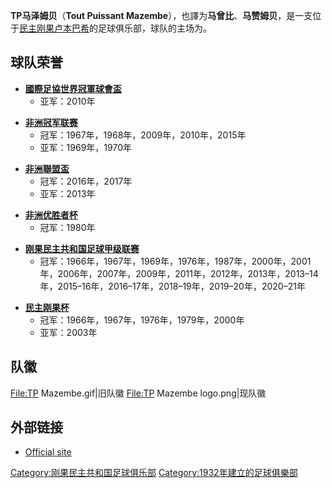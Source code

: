 {{noteTA|G1=足球
|T=zh-hans:TP马泽姆贝;zh-hant:TP馬澤姆貝;zh-hk:TP馬贊比;zh-mo:TP馬贊比;
|1=zh-hans:马泽姆贝;zh-hant:馬澤姆貝;zh-hk:馬贊比;zh-mo:馬贊比;
}}
{{Football club infobox
| clubname  = 馬贊比
| image     = [[File:TP_Mazembe_logo.png|180px]]
| fullname  = TP马泽姆贝
| nickname  =
| founded   = 1939年
| ground    = {{le|卢本巴希市立体育场|Stade Municipal de Lubumbashi}}<br />[[民主刚果|民主刚果]][[卢本巴希|卢本巴希]]
| capacity  = 35,000
| chairman  = Moïse Katumbi Chapwe
| manager   =
| league    = [[剛果民主共和國足球甲級聯賽|剛果民主共和國足球甲級聯賽]]
| season    = 2017–18
| position  = 剛果民主甲，第 2 位
| pattern_la1 =_wolfs1011a
| pattern_b1  = _partizan1011H
| pattern_ra1 =_wolfs1011a
| pattern_sh1 =_cesena1011h
| pattern_so1 =_color_3_stripes_white
| leftarm1    = FFFFFF
| body1       = FFFFFF
| rightarm1   = FFFFFF
| shorts1     = 000000
| socks1      = 000000
| pattern_la2 =_partizan1011h
| pattern_b2  =_derbyc1011h
| pattern_ra2 =_partizan1011h
| pattern_sh2 =_cesena1011a
| pattern_so2 =_color_3_stripes_black
| leftarm2    = FFFFFF
| body2       = FFFFFF
| rightarm2   = FFFFFF
| shorts2     = FFFFFF
| socks2      = FFFFFF
| pattern_la3 = _partizan1011h
| pattern_b3  = _partizan1011h
| pattern_ra3 = _partizan1011h
| pattern_sh3 = _cesena1011a
| pattern_so3 = _color_3_stripes_black
| leftarm3    = FFFFFF
| body3       = FFFFFF
| rightarm3   = FFFFFF
| shorts3     = 000000
| socks3      = FFFFFF
}}

'''TP马泽姆贝'''（'''Tout Puissant Mazembe'''），也譯为'''马曾比'''、'''马赞姆贝'''，是一支位于[[民主刚果|民主刚果]][[卢本巴希|卢本巴希]]的足球俱乐部，球队的主场为{{le|卢本巴希市立体育场|Stade Municipal de Lubumbashi}}。

== 球队荣誉 ==
* '''[[國際足協世界冠軍球會盃|國際足協世界冠軍球會盃]]'''
** 亚军：2010年

* '''[[非洲冠军联赛|非洲冠军联赛]]'''
** 冠军：1967年，1968年，2009年，2010年，2015年
** 亚军：1969年，1970年

* '''[[非洲聯盟盃|非洲聯盟盃]]'''
** 冠军：2016年，2017年
** 亚军：2013年

* '''[[非洲优胜者杯|非洲优胜者杯]]'''
** 冠军：1980年

* '''[[刚果民主共和国足球甲级联赛|刚果民主共和国足球甲级联赛]]'''
** 冠军：1966年，1967年，1969年，1976年，1987年，2000年，2001年，2006年，2007年，2009年，2011年，2012年，2013年，2013–14年，2015–16年，2016–17年，2018–19年，2019–20年，2020–21年

* '''[[民主刚果杯|民主刚果杯]]'''
** 冠军：1966年，1967年，1976年，1979年，2000年
** 亚军：2003年

== 队徽 ==
<gallery>
File:TP Mazembe.gif|旧队徽
File:TP Mazembe logo.png|现队徽
</gallery>

== 外部链接 ==
* {{fr icon}} [http://www.tpmazembe.com/ Official site]{{Wayback|url=http://www.tpmazembe.com/ |date=20020722135312 }}

[[Category:刚果民主共和国足球俱乐部|Category:刚果民主共和国足球俱乐部]]
[[Category:1932年建立的足球俱樂部|Category:1932年建立的足球俱樂部]]